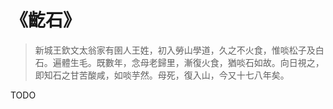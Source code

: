 # 《齕石》

> 新城王欽文太翁家有圉人王姓，初入勞山學道，久之不火食，惟啖松子及白石。遍體生毛。既數年，念母老歸里，漸復火食，猶啖石如故。向日視之，即知石之甘苦酸咸，如啖芋然。母死，復入山，今又十七八年矣。

TODO